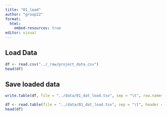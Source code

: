 ```yaml
---
title: "01_load"
author: "group22"
format:
  html:
    embed-resources: true
editor: visual
---
```


## Load Data

```r
df <- read.csv("../_raw/project_data.csv")
head(df)
```


## Save loaded data

```r
write.table(df, file = "../data/01_dat_load.tsv", sep = "\t", row.names = FALSE)

df <- read.table(file = "../data/01_dat_load.tsv", sep = "\t", header = TRUE)
head(df)
```

